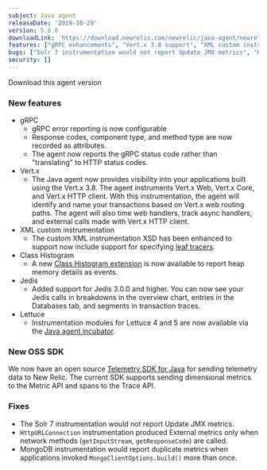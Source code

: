 ```yaml
---
subject: Java agent
releaseDate: '2019-10-29'
version: 5.8.0
downloadLink: 'https://download.newrelic.com/newrelic/java-agent/newrelic-agent/5.8.0/'
features: ["gRPC enhancements", "Vert.x 3.8 support", "XML custom instrumentation support for leaf tracers", "Class Histogram extension for heap memory analysis", "Support for Jedis 3.0.0 and higher", "Lettuce 4 and 5 instrumentation available in the Java agent incubator", "Telemetry SDK for Java introduced"]
bugs: ["Solr 7 instrumentation would not report Update JMX metrics", "HttpURLConnection instrumentation produced External metrics only when network methods (getInputStream, getResponseCode) are called", "MongoDB instrumentation could report duplicate metrics"]
security: []
---
```


<ButtonGroup>
  <ButtonLink
    role="button"
    to="https://download.newrelic.com/newrelic/java-agent/newrelic-agent/5.8.0/"
    variant="primary"
  >
    Download this agent version
  </ButtonLink>
</ButtonGroup>

### New features

* gRPC
  * gRPC error reporting is now configurable
  * Response codes, component type, and method type are now recorded as attributes.
  * The agent now reports the gRPC status code rather than "translating" to HTTP status codes.
* Vert.x
  * The Java agent now provides visibility into your applications built using the Vert.x 3.8. The agent instruments Vert.x Web, Vert.x Core, and Vert.x HTTP client. With this instrumentation, the agent will identify and name your transactions based on Vert.x web routing paths. The agent will also time web handlers, track async handlers, and external calls made with Vert.x HTTP client.
* XML custom instrumentation
  * The custom XML instrumentation XSD has been enhanced to support now include support for specifying [leaf tracers](https://newrelic.github.io/java-agent-api/javadoc/com/newrelic/api/agent/Trace.html#leaf()).
* Class Histogram
  * A new [Class Histogram extension](https://docs.newrelic.com/docs/agents/java-agent/instrumentation/extension-additional-instrumentation-modules#class-histogram) is now available to report heap memory details as events.
* Jedis
  * Added support for Jedis 3.0.0 and higher. You can now see your Jedis calls in breakdowns in the overview chart, entries in the Databases tab, and segments in transaction traces.
* Lettuce
  * Instrumentation modules for Lettuce 4 and 5 are now available via the [Java agent incubator](https://docs.newrelic.com/docs/agents/java-agent/instrumentation/extension-additional-instrumentation-modules#incubator-modules-list).

### New OSS SDK

We now have an open source [Telemetry SDK for Java](https://docs.newrelic.com/docs/data-ingest-apis/get-data-new-relic/new-relic-sdks/telemetry-sdks-send-custom-telemetry-data-new-relic) for sending telemetry data to New Relic. The current SDK supports sending dimensional metrics to the Metric API and spans to the Trace API.

### Fixes

* The Solr 7 instrumentation would not report Update JMX metrics.
* `HttpURLConnection` instrumentation produced External metrics only when network methods (`getInputStream`, `getResponseCode`) are called.
* MongoDB instrumentation would report duplicate metrics when applications invoked `MongoClientOptions.build()` more than once.
